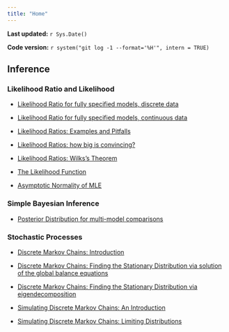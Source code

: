 ```yaml
---
title: "Home"
---
```


**Last updated:** `r Sys.Date()`

**Code version:** `r system("git log -1 --format='%H'", intern = TRUE)`

## Inference

### Likelihood Ratio and Likelihood

*  [Likelihood Ratio for fully specified models, discrete data](likelihood_ratio_simple_models.html)

*  [Likelihood Ratio for fully specified models, continuous data](likelihood_ratio_simple_continuous_data.html)

*  [Likelihood Ratios: Examples and Pitfalls](likelihood_do_dont.html)

*  [Likelihood Ratios: how big is convincing?](LR_and_BF.html)

*  [Likelihood Ratios: Wilks's Theorem](wilks.html)

*  [The Likelihood Function](likelihood_function.html)

*  [Asymptotic Normality of MLE](asymptotic_normality_mle.html)

### Simple Bayesian Inference

*  [Posterior Distribution for multi-model comparisons](bayes_multiclass.html)

### Stochastic Processes

*  [Discrete Markov Chains: Introduction](markov_chains_discrete_introduction.html)

*  [Discrete Markov Chains: Finding the Stationary Distribution via solution of the global balance equations](stationary_distribution.html)

*  [Discrete Markov Chains: Finding the Stationary Distribution via eigendecomposition](markov_chains_discrete_stationary_dist.html)

*  [Simulating Discrete Markov Chains: An Introduction](simulating_discrete_chains_1.html)

*  [Simulating Discrete Markov Chains: Limiting Distributions](simulating_discrete_chains_2.html)
